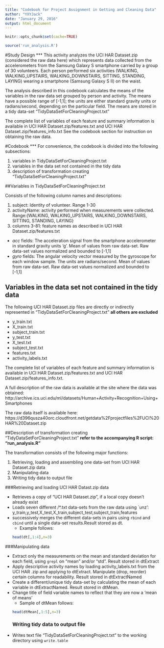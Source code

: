 ```yaml
---
title: "Codebook for Project Assignment in Getting and Cleaning Data"
author: "YXYJack"
date: "January 29, 2016"
output: html_document
---
```

```r
knitr::opts_chunk$set(cache=TRUE)
```
```r
source('run_analysis.R')
```

#Study Design
***
This activity analyzes the UCI HAR Dataset.zip (considered the raw data here) which represents data collected from the accelerometers from the Samsung Galaxy S smartphone carried by a group of 30 volunteers. Each person performed six activities (WALKING, WALKING_UPSTAIRS, WALKING_DOWNSTAIRS, SITTING, STANDING, LAYING) wearing a smartphone (Samsung Galaxy S II) on the waist. 

The analysis described in this codebook calculates the means of the variables in the raw data set grouped by person and activity.  The means have a possible range of [-1,1]; the units are either standard gravity units or radians/second, depending on the particular field.  The means are stored in a tidy data-set "TidyDataSetForCleaningProject.txt" 

The complete list of variables of each feature and summary information is available in UCI HAR Dataset.zip/features.txt and UCI HAR Dataset.zip/features_info.txt  See the codebook section for instruction on obtaining the raw data.

#Codebook
***
For convenience, the codebook is divided into the following subsections:

1. variables in TidyDataSetForCleaningProject.txt
2. variables in the data set not contained in the tidy data
3. description of transformation creating "TidyDataSetForCleaningProject.txt"

##Variables in TidyDataSetForCleaningProject.txt

Consists of the following column names and descriptions:

1. subject: Identity of volunteer.  Range 1-30
2. activityName: activity performed when measurements were collected.  Range:{WALKING, WALKING_UPSTAIRS, WALKING_DOWNSTAIRS, SITTING, STANDING, LAYING} 
3. columns 3-81: feature names as described in UCI HAR Dataset.zip/features.txt
  + *acc* fields: The acceleration signal from the smartphone accelerometer in standard gravity units 'g'.  Mean of values from raw data-set.  Raw data-set values normalized and bounded to [-1,1] 
  + *gyro* fields: The angular velocity vector measured by the gyroscope for each window sample. The units are radians/second.  Mean of values from raw data-set.  Raw data-set values normalized and bounded to [-1,1]

## Variables in the data set not contained in the tidy data

The following UCI HAR Dataset.zip files are directly or indirectly represented in "TidyDataSetForCleaningProject.txt" **all others are excluded**

* y_train.txt
* X_train.txt
* subject_train.txt
* y_test.txt
* X_test.txt
* subject_test.txt
* features.txt
* activity_labels.txt

The complete list of variables of each feature and summary information is available in UCI HAR Dataset.zip/features.txt and UCI HAR Dataset.zip/features_info.txt.

A full description of the raw data is available at the site where the data was obtained:
http://archive.ics.uci.edu/ml/datasets/Human+Activity+Recognition+Using+Smartphones

The raw data itself is available here:
https://d396qusza40orc.cloudfront.net/getdata%2Fprojectfiles%2FUCI%20HAR%20Dataset.zip

##Description of transformation creating "TidyDataSetForCleaningProject.txt"
**refer to the accompanying R script: "run_analysis.R"**

The transformation consists of the following major functions:

1. Retrieving, loading and assembling one data-set from UCI HAR Dataset.zip data
2. Manipulating data
3. Writing tidy data to output file

###Retrieving and loading UCI HAR Datast.zip data

* Retrieves a copy of "UCI HAR Dataset.zip", if a local copy doesn't already exist
* Loads seven different /*.txt data-sets from the raw data using `unz': y_train,y_test,X_test,X_train,subject_test,subject_train,features
* successively merges the different data-sets in pairs using `rbind` and `cbind` until a single data-set results.Result stored as dt.  
  + Example follows:
```r
head(dt[,1:4],n=3)
```

###Manipulating data

* Extract only the measurements on the mean and standard deviation for each field, using `grepl` on "mean" and/or "std".  Result stored in dtExtract
* Apply descriptive activity names by loading activity_labels.txt from the UCI HAR .zip and applying to dtExtract.  Manipulate (drop, reorder) certain columns for readability.  Result stored in dtExtractNamed
* Create a different/unique tidy data-set by calculating the mean of each variable in dtExtractNamed.  Result stored in dtMean. 
* Change title of field variable names to reflect that they are now a 'mean of means'
  + Sample of dtMean follows:
```r
head(dtMean[,1:5],n=3)
```
### Writing tidy data to output file

* Writes text file "TidyDataSetForCleaningProject.txt" to the working directory using `write.table`